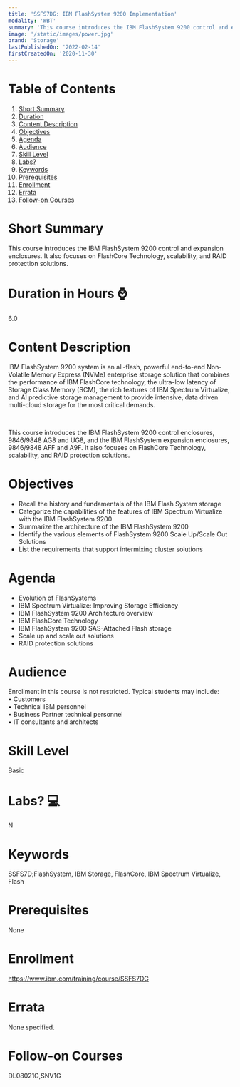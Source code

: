 ```yaml
---
title: 'SSFS7DG: IBM FlashSystem 9200 Implementation'
modality: 'WBT'
summary: 'This course introduces the IBM FlashSystem 9200 control and expansion enclosures. It also focuses on FlashCore Technology, scalability, and RAID protection solutions.'
image: '/static/images/power.jpg'
brand: 'Storage'
lastPublishedOn: '2022-02-14'
firstCreatedOn: '2020-11-30'
---
```

# Table of Contents
1.  [Short Summary](#short-summary)
2.  [Duration](#duration-in-hours-)
3.  [Content Description](#content-description)
4.  [Objectives](#objectives)
5.  [Agenda](#agenda)
6.  [Audience](#audience)
7.  [Skill Level](#skill-level)
8.  [Labs?](#labs-)
9.  [Keywords](#keywords)
10. [Prerequisites](#prerequisites)
11. [Enrollment](#enrollment)
12. [Errata](#errata)
13. [Follow-on Courses](#follow-on-courses)

# Short Summary
This course introduces the IBM FlashSystem 9200 control and expansion enclosures. It also focuses on FlashCore Technology, scalability, and RAID protection solutions.

# Duration in Hours ⌚
6.0

# Content Description
IBM FlashSystem 9200 system is an all-flash, powerful end-to-end Non-Volatile Memory Express (NVMe) enterprise storage solution that combines the performance of IBM FlashCore technology, the ultra-low latency of Storage Class Memory (SCM), the rich features of IBM Spectrum Virtualize, and AI predictive storage management to provide intensive, data driven multi-cloud storage for the most critical demands.

 

This course introduces the IBM FlashSystem 9200 control enclosures, 9846/9848 AG8 and UG8, and the IBM FlashSystem expansion enclosures, 9846/9848 AFF and A9F. It also focuses on FlashCore Technology, scalability, and RAID protection solutions.



# Objectives
* Recall the history and fundamentals of the IBM Flash System storage
* Categorize the capabilities of the features of IBM Spectrum Virtualize with the IBM FlashSystem 9200
* Summarize the architecture of the IBM FlashSystem 9200
* Identify the various elements of FlashSystem 9200 Scale Up/Scale Out Solutions
* List the requirements that support intermixing cluster solutions


# Agenda
* Evolution of FlashSystems
* IBM Spectrum Virtualize: Improving Storage Efficiency
* IBM FlashSystem 9200 Architecture overview
* IBM FlashCore Technology
* IBM FlashSystem 9200 SAS-Attached Flash storage
* Scale up and scale out solutions
* RAID protection solutions


# Audience
Enrollment in this course is not restricted. Typical students may include:  
• Customers  
• Technical IBM personnel   
• Business Partner technical personnel   
• IT consultants and architects



# Skill Level
Basic               

# Labs? 💻
N

# Keywords
SSFS7D;FlashSystem, IBM Storage, FlashCore, IBM Spectrum Virtualize, Flash

# Prerequisites
None

# Enrollment
https://www.ibm.com/training/course/SSFS7DG

# Errata
None specified.

# Follow-on Courses
DL08021G,SNV1G

